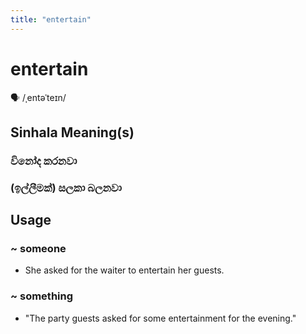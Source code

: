 ```yaml
---
title: "entertain"
---
```


# entertain

🗣️ /ˌentəˈteɪn/

## Sinhala Meaning(s)

### විනෝද කරනවා
### (ඉල්ලීමක්) සලකා බලනවා

## Usage

### ~ someone

- She asked for the waiter to entertain her guests.


### ~ something

- "The party guests asked for some entertainment for the evening."

